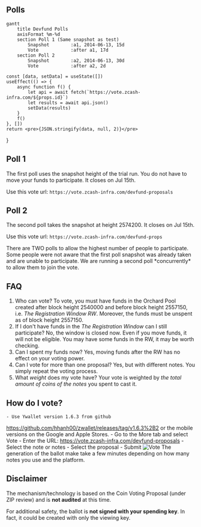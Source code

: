 
## Polls

```mermaid
gantt
    title Devfund Polls
    axisFormat %m-%d
    section Poll 1 (Same snapshot as test)
        Snapshot        :a1, 2014-06-13, 15d
        Vote            :after a1, 17d
    section Poll 2
        Snapshot        :a2, 2014-06-13, 30d
        Vote            :after a2, 2d
```

    const [data, setData] = useState([])
    useEffect(() => {
        async function f() {
            let api = await fetch(`https://vote.zcash-infra.com/${props.id}`)
            let results = await api.json()
            setData(results)
        }
        f()
    }, [])
    return <pre>{JSON.stringify(data, null, 2)}</pre>
}

## Poll 1

<ElectionJson id="devfund-proposals"/>

The first poll uses the snapshot height of the trial run. You do not have
to move your funds to participate. It closes on Jul 15th.

Use this vote url: `https://vote.zcash-infra.com/devfund-proposals`

## Poll 2

<ElectionJson id="devfund-props"/>

The second poll takes the snapshot at height 2574200. It closes on Jul 15th.

Use this vote url: `https://vote.zcash-infra.com/devfund-props`

<Callout>
There are TWO polls to allow the highest number of people to participate.
Some people were not aware that the first poll snapshot was already taken
and are unable to participate. We are running a second poll *concurrently*
to allow them to join the vote.
</Callout>

## FAQ

1. Who can vote? 
To vote, you must have funds in the Orchard Pool created after block height 
2540000 and before block height 2557150, i.e. *The Registration Window RW*.
Moreover, the funds must be unspent as of block height 2557150.
1. If I don't have funds in the *The Registration Window* can I still
participate?
No, the window is closed now. Even if you move funds, it will not be 
eligible. You may have some funds in the RW, it may be worth checking.
1. Can I spent my funds now?
Yes, moving funds after the RW has no effect on your voting power.
1. Can I vote for more than one proposal?
Yes, but with different notes. You simply repeat the voting process.
1. What *weight* does my vote have?
Your vote is weighted by *the total amount of coins of the notes* you
spent to cast it.

## How do I vote?
    - Use Ywallet version 1.6.3 from github 
https://github.com/hhanh00/zwallet/releases/tag/v1.6.3%2B2
or the mobile versions on the Google and Apple Stores.
    - Go to the More tab and select Vote
    - Enter the URL: https://vote.zcash-infra.com/devfund-proposals
    - Select the note or notes
    - Select the proposal
    - Submit
![Vote](./2024-07-11_10-00-00.gif)
<Callout>
The generation of the ballot make take a few minutes depending
on how many notes you use and the platform.
</Callout>

## Disclaimer

The mechanism/technology is based on the Coin Voting Proposal (under ZIP review)
and is **not audited** at this time.

For additional safety, the ballot is **not signed with your spending key**.
In fact, it could be created with only the viewing key.

